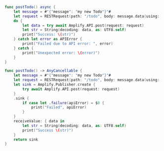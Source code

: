 <BlockSwitcher>

<Block name="Async/Await">

```swift
func postTodo() async {
    let message = #"{"message": "my new Todo"}"#
    let request = RESTRequest(path: "/todo", body: message.data(using: .utf8))
    do {
        let data = try await Amplify.API.post(request: request)
        let str = String(decoding: data, as: UTF8.self)
        print("Success: \(str)")
    } catch let error as APIError {
        print("Failed due to API error: ", error)
    } catch {
        print("Unexpected error: \(error)")
    }
}
```

</Block>

<Block name="Combine">

```swift
func postTodo() -> AnyCancellable {
    let message = #"{"message": "my new Todo"}"#
    let request = RESTRequest(path: "/todo", body: message.data(using: .utf8))
    let sink = Amplify.Publisher.create {
        try await Amplify.API.post(request: request)
    }
    .sink {
        if case let .failure(apiError) = $0 {
            print("Failed", apiError)
        }
    }
    receiveValue: { data in
        let str = String(decoding: data, as: UTF8.self)
        print("Success \(str)")
    }
    return sink
}
```

</Block>

</BlockSwitcher>